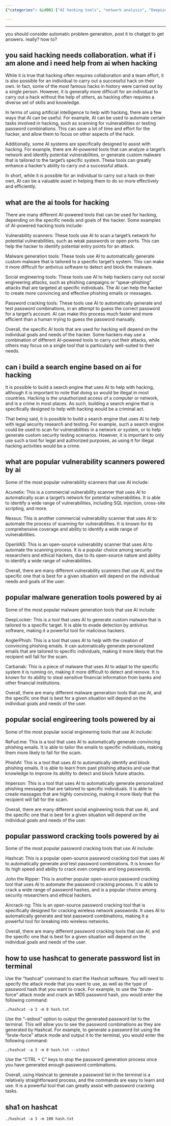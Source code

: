 ```yaml
---
{"categories": &id001 ["AI hacking tools", "network analysis", "DeepLocker", "Acunetix", "Nessus", "Hashcat", "brute-force attack", "MD5 hash type", "John the Ripper", "Aircrack-ng"], "category": "Hacking", "date": "2022-12-08 05:38:08", "description": "AI hacking tools, such as network analysis and custom malware creators like DeepLocker, are becoming increasingly popular for efficient attacks. These tools can also be legally used for security research and testing with tools like Acunetix and Nessus. Hashcat is a powerful password-cracking tool used for generating and outputting password lists in the terminal and is often employed in brute-force attack mode with MD5 hash type. John the Ripper and Aircrack-ng are other popular AI hacking tools.", "tags": *id001, "title": "learn about ai hacking"}

---
```


------

you should consider automatic problem generation, post it to chatgpt to get answers. really? how to?

## you said hacking needs collaboration. what if i am alone and i need help from ai when hacking

While it is true that hacking often requires collaboration and a team effort, it is also possible for an individual to carry out a successful hack on their own. In fact, some of the most famous hacks in history were carried out by a single person. However, it is generally more difficult for an individual to carry out a hack without the help of others, as hacking often requires a diverse set of skills and knowledge.

In terms of using artificial intelligence to help with hacking, there are a few ways that AI can be useful. For example, AI can be used to automate certain tasks involved in hacking, such as scanning for vulnerabilities or testing password combinations. This can save a lot of time and effort for the hacker, and allow them to focus on other aspects of the hack.

Additionally, some AI systems are specifically designed to assist with hacking. For example, there are AI-powered tools that can analyze a target's network and identify potential vulnerabilities, or generate custom malware that is tailored to the target's specific system. These tools can greatly enhance a hacker's ability to carry out a successful attack.

In short, while it is possible for an individual to carry out a hack on their own, AI can be a valuable asset in helping them to do so more effectively and efficiently.

## what are the ai tools for hacking

There are many different AI-powered tools that can be used for hacking, depending on the specific needs and goals of the hacker. Some examples of AI-powered hacking tools include:

Vulnerability scanners: These tools use AI to scan a target's network for potential vulnerabilities, such as weak passwords or open ports. This can help the hacker to identify potential entry points for an attack.

Malware generation tools: These tools use AI to automatically generate custom malware that is tailored to a specific target's system. This can make it more difficult for antivirus software to detect and block the malware.

Social engineering tools: These tools use AI to help hackers carry out social engineering attacks, such as phishing campaigns or "spear-phishing" attacks that are targeted at specific individuals. The AI can help the hacker to create more convincing and effective phishing emails or messages.

Password cracking tools: These tools use AI to automatically generate and test password combinations, in an attempt to guess the correct password for a target's account. AI can make this process much faster and more efficient than a human trying to guess the password manually.

Overall, the specific AI tools that are used for hacking will depend on the individual goals and needs of the hacker. Some hackers may use a combination of different AI-powered tools to carry out their attacks, while others may focus on a single tool that is particularly well-suited to their needs.

## can i build a search engine based on ai for hacking

It is possible to build a search engine that uses AI to help with hacking, although it is important to note that doing so would be illegal in most countries. Hacking is the unauthorized access of a computer or network, and is a crime in most places. As such, building a search engine that is specifically designed to help with hacking would be a criminal act.

That being said, it is possible to build a search engine that uses AI to help with legal security research and testing. For example, such a search engine could be used to scan for vulnerabilities in a network or system, or to help generate custom security testing scenarios. However, it is important to only use such a tool for legal and authorized purposes, as using it for illegal hacking activities would be a crime.

## what are popular vulnerability scanners powered by ai

Some of the most popular vulnerability scanners that use AI include:

Acunetix: This is a commercial vulnerability scanner that uses AI to automatically scan a target's network for potential vulnerabilities. It is able to identify a wide range of vulnerabilities, including SQL injection, cross-site scripting, and more.

Nessus: This is another commercial vulnerability scanner that uses AI to automate the process of scanning for vulnerabilities. It is known for its comprehensive coverage and ability to identify a wide range of vulnerabilities.

OpenVAS: This is an open-source vulnerability scanner that uses AI to automate the scanning process. It is a popular choice among security researchers and ethical hackers, due to its open-source nature and ability to identify a wide range of vulnerabilities.

Overall, there are many different vulnerability scanners that use AI, and the specific one that is best for a given situation will depend on the individual needs and goals of the user.

## popular malware generation tools powered by ai

Some of the most popular malware generation tools that use AI include:

DeepLocker: This is a tool that uses AI to generate custom malware that is tailored to a specific target. It is able to evade detection by antivirus software, making it a powerful tool for malicious hackers.

AnglerPhish: This is a tool that uses AI to help with the creation of convincing phishing emails. It can automatically generate personalized emails that are tailored to specific individuals, making it more likely that the recipient will fall for the scam.

Carbanak: This is a piece of malware that uses AI to adapt to the specific system it is running on, making it more difficult to detect and remove. It is known for its ability to steal sensitive financial information from banks and other financial institutions.

Overall, there are many different malware generation tools that use AI, and the specific one that is best for a given situation will depend on the individual goals and needs of the user.

## popular social engireering tools powered by ai

Some of the most popular social engineering tools that use AI include:

ReFud.me: This is a tool that uses AI to automatically generate convincing phishing emails. It is able to tailor the emails to specific individuals, making them more likely to fall for the scam.

PhishAI: This is a tool that uses AI to automatically identify and block phishing emails. It is able to learn from past phishing attacks and use that knowledge to improve its ability to detect and block future attacks.

Imperson: This is a tool that uses AI to automatically generate personalized phishing messages that are tailored to specific individuals. It is able to create messages that are highly convincing, making it more likely that the recipient will fall for the scam.

Overall, there are many different social engineering tools that use AI, and the specific one that is best for a given situation will depend on the individual goals and needs of the user.

## popular password cracking tools powered by ai

Some of the most popular password cracking tools that use AI include:

Hashcat: This is a popular open-source password cracking tool that uses AI to automatically generate and test password combinations. It is known for its high speed and ability to crack even complex and long passwords.

John the Ripper: This is another popular open-source password cracking tool that uses AI to automate the password cracking process. It is able to crack a wide range of password hashes, and is a popular choice among security researchers and ethical hackers.

Aircrack-ng: This is an open-source password cracking tool that is specifically designed for cracking wireless network passwords. It uses AI to automatically generate and test password combinations, making it a powerful tool for breaking into wireless networks.

Overall, there are many different password cracking tools that use AI, and the specific one that is best for a given situation will depend on the individual goals and needs of the user.

## how to use hashcat to generate password list in terminal

Use the "hashcat" command to start the Hashcat software. You will need to specify the attack mode that you want to use, as well as the type of password hash that you want to crack. For example, to use the "brute-force" attack mode and crack an MD5 password hash, you would enter the following command:

```
./hashcat -a 3 -m 0 hash.txt

```

Use the "--stdout" option to output the generated password list to the terminal. This will allow you to see the password combinations as they are generated by Hashcat. For example, to generate a password list using the "brute-force" attack mode and output it to the terminal, you would enter the following command:

```
./hashcat -a 3 -m 0 hash.txt --stdout

```

Use the "CTRL + C" keys to stop the password generation process once you have generated enough password combinations.

Overall, using Hashcat to generate a password list in the terminal is a relatively straightforward process, and the commands are easy to learn and use. It is a powerful tool that can greatly assist with password cracking tasks.

## sha1 on hashcat

```
./hashcat -a 3 -m 100 hash.txt

```

